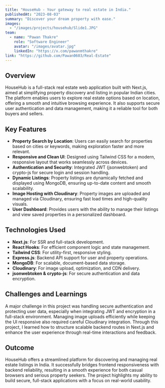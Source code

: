 ```yaml
---
title: "HouseHub - Your gateway to real estate in India."
publishedAt: "2023-08-03"
summary: "Discover your dream property with ease."
images: 
  - "/images/projects/househub/Slide1.JPG"
team:
  - name: "Pawan Thakre"
    role: "Software Engineer"
    avatar: "/images/avatar.jpg"
    linkedIn: "https://x.com/pawanmthakre"
link: "https://github.com/Pawan0603/Real-Estate"
---
```


## Overview

HouseHub is a full-stack real estate web application built with Next.js, aimed at simplifying property discovery and listing in popular Indian cities. The platform enables users to explore real estate options based on location, offering a smooth and intuitive browsing experience. It also supports secure user authentication and data management, making it a reliable tool for both buyers and sellers.

## Key Features

- **Property Search by Location**: Users can easily search for properties based on cities or keywords, making exploration faster and more relevant.
- **Responsive and Clean UI**: Designed using Tailwind CSS for a modern, responsive layout that works seamlessly across devices.
- **Authentication and Security**: Integrated JWT (jsonwebtoken) and crypto-js for secure login and session handling.
- **Dynamic Listings**: Property listings are dynamically fetched and displayed using MongoDB, ensuring up-to-date content and smooth scalability.
- **Image Hosting with Cloudinary**: Property images are uploaded and managed via Cloudinary, ensuring fast load times and high-quality visuals.
- **User Dashboard**: Provides users with the ability to manage their listings and view saved properties in a personalized dashboard.

## Technologies Used

- **Next.js**: For SSR and full-stack development.
- **React Hooks**: For efficient component logic and state management.
- **Tailwind CSS**: For utility-first, responsive styling.
- **Express.js**: Backend API support for user and property operations.
- **MongoDB**: For scalable, document-based data storage.
- **Cloudinary**: For image upload, optimization, and CDN delivery.
- **jsonwebtoken & crypto-js**: For secure authentication and data encryption.

## Challenges and Learnings

A major challenge in this project was handling secure authentication and protecting user data, especially when integrating JWT and encryption in a full-stack environment. Managing image uploads efficiently while keeping the UI responsive also required careful Cloudinary integration. Through this project, I learned how to structure scalable backend routes in Next.js and enhance the user experience through real-time interactions and feedback.

## Outcome

HouseHub offers a streamlined platform for discovering and managing real estate listings in India. It successfully bridges frontend responsiveness with backend reliability, resulting in a smooth experience for both casual browsers and serious property seekers. The project highlights my ability to build secure, full-stack applications with a focus on real-world usability.
